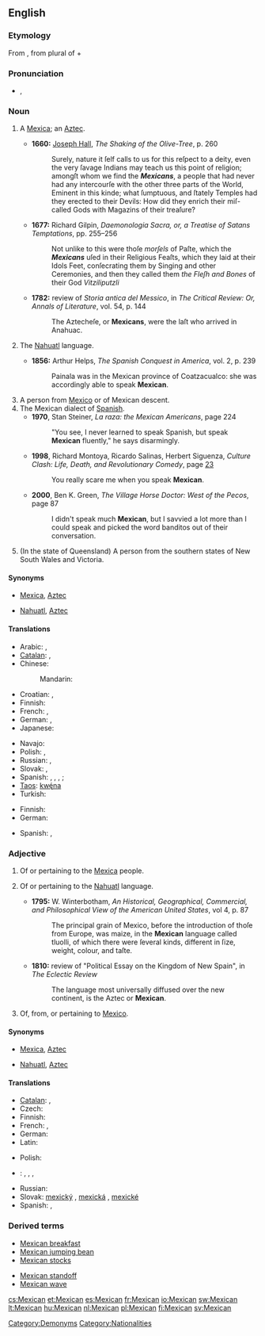 {{wikipedia}}
{{also|mexican}}
==English==

===Etymology===
From {{etyl|es}} {{term|Mexicano|lang=es}}, from {{etyl|nah}} {{term|Mexihcah|Mēxihcah}} plural of {{term|Mexihcatl|Mēxihcatl|a [[Mexica]]|lang=nah}} + {{term|-ano||[[-an]]|lang=es}}

===Pronunciation===
* {{IPA|/ˈmɛks.ɪ.kən/}}, {{SAMPA|/"mEks.I.k@n/}}

===Noun===
{{en-noun}}

# {{obsolete}} A [[Mexica]]; an [[Aztec]].
#* '''1660:''' [[w:Joseph Hall (bishop)|Joseph Hall]], ''The Shaking of the Olive-Tree'', p. 260
#*: Surely, nature it ſelf calls to us for this reſpect to a deity, even the very ſavage Indians may teach us this point of religion; amongſt whom we find the '''''Mexicans''''', a people that had never had any intercourſe with the other three parts of the World, Eminent in this kinde; what ſumptuous, and ſtately Temples had they erected to their Devils: How did they enrich their miſ-called Gods with Magazins of their treaſure?
#* '''1677:''' Richard Gilpin, ''Daemonologia Sacra, or, a Treatise of Satans Temptations'', pp. 255&ndash;256
#*: Not unlike to this were thoſe ''morſels'' of Paſte, which the '''''Mexicans''''' uſed in their Religious Feaſts, which they laid at their Idols Feet, conſecrating them by Singing and other Ceremonies, and then they called them ''the Fleſh and Bones'' of their God ''Vitziliputzli''
#* '''1782:''' review of ''Storia antica del Messico'', in ''The Critical Review: Or, Annals of Literature'', vol. 54, p. 144
#*: The Aztecheſe, or '''Mexicans''', were the laſt who arrived in Anahuac.
# {{obsolete}} The [[Nahuatl]] language.
#* '''1856:''' Arthur Helps, ''The Spanish Conquest in America'', vol. 2, p. 239
#*: Painala was in the Mexican province of Coatzacualco: she was accordingly able to speak '''Mexican'''.
# A person from [[Mexico]] or of Mexican descent.
# The Mexican dialect of [[Spanish]].
#* '''1970''', Stan Steiner, ''La raza: the Mexican Americans'', page 224
#*: "You see, I never learned to speak Spanish, but speak '''Mexican''' fluently," he says disarmingly.
#* '''1998''', Richard Montoya, Ricardo Salinas, Herbert Siguenza, ''Culture Clash: Life, Death, and Revolutionary Comedy'', page [http://books.google.com/books?id=-1KilWXcLOQC&pg=PA23&dq=speak+mexican&lr=&ei=vAi4SMWIHIHaygSZ_pzHBA&sig=ACfU3U2yOrvwXAizs7qPJEcGcBBdfonzEw 23]
#*: You really scare me when you speak '''Mexican'''.
#* '''2000''', Ben K. Green, ''The Village Horse Doctor: West of the Pecos'', page 87
#*: I didn't speak much '''Mexican''', but I savvied a lot more than I could speak and picked the word banditos out of their conversation.
# {{Australia|slang}} (In the state of Queensland) A person from the southern states of New South Wales and Victoria.

====Synonyms====
* {{sense|Mexica}} [[Mexica]], [[Aztec]]
* {{sense|language}} [[Nahuatl]], [[Aztec]]

====Translations====
{{trans-see|Mexica|[[Mexica]]}}

{{trans-see|Nahuatl language|[[Nahuatl]]}}

{{trans-top|person from Mexico or of Mexican descent}}
* Arabic: {{t|ar|مكسيكي|m|tr=maksikiy}}, {{t|ar|مكسيكية|f|tr=maksikíyya}}
* [[Catalan]]: {{t-|ca|mexicà|m}}, {{t-|ca|mexicana|f}}
* Chinese:
*: Mandarin: {{t|cmn|墨西哥人|tr=Mòxīgērén|sc=Hani}}
* Croatian: {{t|hr|Meksikanac|m}}, {{t|hr|Meksikanka|f}}
* Finnish: {{t+|fi|meksikolainen}}
* French: {{t+|fr|Mexicain|m}}, {{t-|fr|Mexicaine|f}}
* German: {{t+|de|Mexikaner|m}}, {{t+|de|Mexikanerin|f}}
* Japanese: {{t|ja|メキシコ人|tr=Mekishiko-jin}}
{{trans-mid}}
* Navajo: {{tø|nv|Naakáí dinéʼiʼ}}
* Polish: {{t+|pl|Meksykanin|m}}, {{t+|pl|Meksykanka|f}}
* Russian: {{t|ru|мексиканец|m|tr=meksikánec}}, {{t|ru|мексиканка|f|tr=meksikánka}}
* Slovak: {{t|sk|Mexičan|m}}, {{t|sk|Mexičanka|f}}
* Spanish: {{t+|es|mexicano}}, {{t-|es|mejicano|m}}, {{t+|es|mexicana}}, {{t-|es|mejicana|f}}; {{t+|es|charro|m}}
* [[Taos]]: [[kwę́na]]
* Turkish: {{t+|tr|Meksikalı}}
{{trans-bottom}}

{{trans-top|Mexican dialect of Spanish}}
* Finnish: {{t|fi|meksikonespanja}}
* German: {{t|de|Mexikanisch|n}}
{{trans-mid}}
* Spanish: {{t+|es|mexicano}}, {{t-|es|mejicano|m}}
{{trans-bottom}}

===Adjective===
{{en-adj|more}}

# {{obsolete}} Of or pertaining to the [[Mexica]] people.
# {{obsolete}} Of or pertaining to the [[Nahuatl]] language.
#* '''1795:''' W. Winterbotham, ''An Historical, Geographical, Commercial, and Philosophical View of the American United States'', vol 4, p. 87
#*: The principal grain of Mexico, before the introduction of thoſe from Europe, was maize, in the '''Mexican''' language called tluolli, of which there were ſeveral kinds, different in ſize, weight, colour, and taſte.
#* '''1810:''' review of "Political Essay on the Kingdom of New Spain", in ''The Eclectic Review''
#*: The language most universally diffused over the new continent, is the Aztec or '''Mexican'''.
# Of, from, or pertaining to [[Mexico]].

====Synonyms====
* {{sense|people}} [[Mexica]], [[Aztec]]
* {{sense|language}} [[Nahuatl]], [[Aztec]]

====Translations====
{{trans-see|of or pertaining to the Mexica people|[[Mexica]]}}

{{trans-see|of or pertaining to Nahuatl language|[[Nahuatl]]}}

{{trans-top|of or pertaining to Mexico}}
* [[Catalan]]: {{t-|ca|mexicà|m}}, {{t-|ca|mexicana|f}}
* Czech: {{t+|cs|mexický|m}}
* Finnish: {{t+|fi|meksikolainen}}
* French: {{t+|fr|mexicain|m}}, {{t+|fr|mexicaine|f}}
* German: {{t+|de|mexikanisch}}
* Latin: {{t-|la|Mexicanensis|m|f}}
{{trans-mid}}
* Polish: {{t+|pl|meksykański|m}}
* {{ttbc|Romanian}}: {{t-|ro|mexican|m}}, {{t|ro|mexicană|f}}, {{t-|ro|mexicani|m|p}}, {{t-|ro|mexicane|f|p}}
* Russian: {{t|ru|мексиканский|tr=meksikánskij}}
* Slovak: [[mexický]] {{m}}, [[mexická]] {{f}}, [[mexické]] {{n}}
* Spanish: {{t+|es|mexicano}}, {{t-|es|mejicano}}
{{trans-bottom}}

===Derived terms===
{{top2}}
* [[Mexican breakfast]]
* [[Mexican jumping bean]]
* [[Mexican stocks]]
{{mid2}}
* [[Mexican standoff]]
* [[Mexican wave]]
{{bottom2}}

[[Category:Demonyms]]
[[Category:Nationalities]]

[[cs:Mexican]]
[[et:Mexican]]
[[es:Mexican]]
[[fr:Mexican]]
[[io:Mexican]]
[[sw:Mexican]]
[[lt:Mexican]]
[[hu:Mexican]]
[[nl:Mexican]]
[[pl:Mexican]]
[[fi:Mexican]]
[[sv:Mexican]]